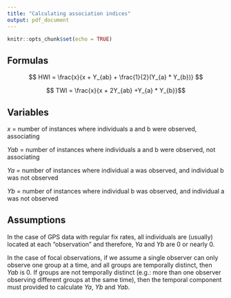 ```yaml
---
title: "Calculating association indices"
output: pdf_document
---
```


```r
knitr::opts_chunk$set(echo = TRUE)
```

## Formulas

$$ HWI = \frac{x}{x + Y_{ab} + \frac{1}{2}(Y_{a} * Y_{b})} $$

$$ TWI = \frac{x}{x + 2Y_{ab} +Y_{a} * Y_{b}}$$

## Variables

$x$ = number of instances where individuals a and b were observed, associating

$Yab$ = number of instances where individuals a and b were observed, not associating

$Ya$ = number of instances where individual a was observed, and individual b was not observed

$Yb$ = number of instances where individual b was observed, and individual a was not observed

## Assumptions

In the case of GPS data with regular fix rates, all individuals are (usually) located at each "observation" and therefore, $Ya$ and $Yb$ are 0 or nearly 0. 

In the case of focal observations, if we assume a single observer can only observe one group at a time, and all groups are temporally distinct, then $Yab$ is 0. If groups are not temporally distinct (e.g.: more than one observer observing different groups at the same time), then the temporal component must provided to calculate $Ya$, $Yb$ and $Yab$. 
